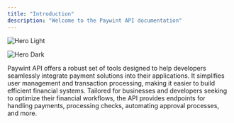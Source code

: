 ```yaml
---
title: "Introduction"
description: "Welcome to the Paywint API documentation"
---
```


<img
  className="block dark:hidden"
  src="/images/hero-light.png"
  alt="Hero Light"
/>

<img
  className="hidden dark:block"
  src="/images/hero-dark.png"
  alt="Hero Dark"
/>

Paywint API offers a robust set of tools designed to help developers seamlessly integrate payment solutions into their applications. It simplifies user management and transaction processing, making it easier to build efficient financial systems. Tailored for businesses and developers seeking to optimize their financial workflows, the API provides endpoints for handling payments, processing checks, automating approval processes, and more.